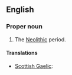 ==English==

===Proper noun===
{{en-proper noun}}

# The [[Neolithic]] period.

====Translations====
{{trans-top|Neolithic period}}
* [[Scottish Gaelic]]: {{t|gd|Linn Ùr na Cloiche|f|xs=Scottish Gaelic}}
{{trans-mid}}
{{trans-bottom}}